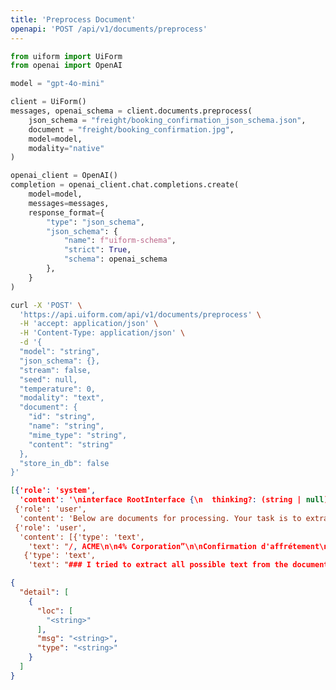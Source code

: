 ```yaml
---
title: 'Preprocess Document'
openapi: 'POST /api/v1/documents/preprocess'
---
```


<RequestExample>

```python python
from uiform import UiForm
from openai import OpenAI

model = "gpt-4o-mini"

client = UiForm()
messages, openai_schema = client.documents.preprocess(
    json_schema = "freight/booking_confirmation_json_schema.json",
    document = "freight/booking_confirmation.jpg",
    model=model,
    modality="native"
)

openai_client = OpenAI()
completion = openai_client.chat.completions.create(
    model=model,
    messages=messages,
    response_format={
        "type": "json_schema",
        "json_schema": {
            "name": f"uiform-schema",
            "strict": True,
            "schema": openai_schema  
        },
    }
)
```


```bash curl
curl -X 'POST' \
  'https://api.uiform.com/api/v1/documents/preprocess' \
  -H 'accept: application/json' \
  -H 'Content-Type: application/json' \
  -d '{
  "model": "string",
  "json_schema": {},
  "stream": false,
  "seed": null,
  "temperature": 0,
  "modality": "text",
  "document": {
    "id": "string",
    "name": "string",
    "mime_type": "string",
    "content": "string"
  },
  "store_in_db": false
}'
```

</RequestExample>


<ResponseExample>

```json 200
[{'role': 'system',
  'content': '\ninterface RootInterface {\n  thinking?: (string | null);  // Document your analysis of the overall booking confirmation. Include:\n                               // \n                               // 1. Document type identification and confidence\n                               // 2. Key parties involved (client, carrier, etc.)\n                               // 3. Overall structure of the shipments\n                               // 4. Critical booking details and requirements\n                               // 5. Any ambiguities or unclear elements\n                               // \n                               // Example: "Analysis shows:\n                               // - Clear booking confirmation document from ABC Corp\n                               // - Contains 2 distinct shipments under single booking reference\n                               // - Client identified as ABC Corp from letterhead\n                               // - Total value and payment terms clearly stated\n                               // - All required signatures present"\n                               // \n                               // Explain your reasoning for key decisions made in interpreting the document structure.\n                               // User Provided a Default Value: null\n  booking_id?: (string | null);  // Unique identifier for the booking used for billing reference\n                                 // User Provided a Default Value: null\n  payment: {\n    total_price?: (number | null);  // Net price of the booking order (excluding taxes)\n                                    // User Provided a Default Value: null\n    currency?: (string | null);  // Three-letter currency code (ISO 4217).\n                                 // User Provided a Default Value: null\n  };  // Payment data\n  client: {\n    company_name?: (string | null);  // Legal company name for billing\n                                     // User Provided a Default Value: null\n    SIREN?: (string | null);  // SIREN number for billing and tax purposes. Usually located at the top or the very bottom of the document. (small text), and located alongside the other billing informations\n                              // User Provided a Default Value: null\n    VAT_number_thinking?: (string | null);  // The VAT number is present for billing and tax purposes. Usually located at the top or the very bottom of the document, and located alongside the other billing informations (small text).\n                                            // In France the VAT number format is FR {2 digits validation key} {first 9 digits SIREN number} so try use the SIREN number if available to help validate the VAT number.\n                                            // Document your reasoning for the VAT number identification:\n                                            // 1. Look for numbers prefixed with \'FR\' or labeled as \'TVA\', \'VAT\', or \'n° TVA\'\n                                            // 2. Verify the format matches FR followed by key of 2 digits and 9 digits of SIREN number\n                                            // 3. Note where you found it in the document\n                                            // \n                                            // Example: "Found VAT number FR12345678901 in footer next to SIREN number"\n                                            // \n                                            // If multiple possible VAT numbers exist, explain your choice. If none found, state "No VAT number identified in document.\n                                            // User Provided a Default Value: null\n    VAT_number?: (string | null);  // VAT number Value\n                                   // User Provided a Default Value: null\n    city?: (string | null);  // City, district, suburb, town, or village of billing address\n                             // User Provided a Default Value: null\n    postal_code?: (string | null);  // ZIP or postal code of billing address. If french postal code, it should be a pure number, without letters.\n                                    // User Provided a Default Value: null\n    country?: (string | null);  // Two-letter country code (ISO 3166-1 alpha-2).\n                                // User Provided a Default Value: null\n    code?: (string | null);  // Unique code for the client used to connect the booking to the client in the TMS. It is rarely provided. If not provided, set to None\n                             // User Provided a Default Value: null\n    email?: (string | null);  // Client email address\n                              // User Provided a Default Value: null\n  };  // Client data used for billing\n  number_of_shipments?: (number | null);  // Number of shipments in the booking. Most frequently 1, but can be 2,3 to 10-20\n                                          // User Provided a Default Value: null\n  shipments_thinking?: (string | null);  // Document your analysis for each shipment. For each shipment identified in the document, include:\n                                         // \n                                         // 1. A detailed description of the goods being transported, including any reference numbers, dangerous goods information, and packing details.\n                                         // 2. The sender’s information, including the company name, address, contact details, and any relevant observations about the pickup process.\n                                         // 3. The recipient’s information, including the company name, address, contact details, and any relevant observations about the delivery process.\n                                         // 4. Any trucking constraints, including vehicle requirements, loading/unloading equipment, and specific transport conditions.\n                                         // \n                                         // Example:\n                                         // "Shipment Analysis:\n                                         // 1: SSP BOC - 4 EUR pallets, 10ML, 7,623 kg  (UN 3082, liquid, 9, GE III)\n                                         // 2: AMC(31) BOS 2249 - 8 pallets, 7ML, 3,240 kg\n                                         // 3: VETISOL BOS 2195 - 10 pallets, 9ML, 3,780 kg\n                                         // 4: VETISOL BOS 2282 - 6 pallets, 5ML, 2,020 kg (UN 3077, solid, 9, GE III)\n                                         // 5: SOERMEL BOS 2264 - 2 pallets, 8ML, 1,300 kg (UN 3077, solid, 9, GE III)\n                                         // 6: DUMOULIN BOS 2281 - 15 pallets, 11ML, 10,400 kg\n                                         // 7: SOLUSTIL BOS 1764 - 20 pallets, 12ML, 24,800 kg Refrigerated vehicle (-20°C)\n                                         // 8: TECMA TAR 323 - 1 pallet, 2ML, 1,475 kg\n                                         // 9: PAILLET BOS 2290 - 8 pallets, 10ML, 4,945 kg\n                                         // \n                                         // Ensure that each shipment is clearly detailed with all relevant information. Do not omit any critical details.\n                                         // Most frequently, there is going to be one or two shipments in the document, but sometimes you can have a massive number of shipments on several lines, more like a table containing a long list of shipments.\n                                         // In this case, you should create a shipment for each line of the table, it can go to 10-20 shipments sometimes.\n                                         // \n                                         // User Provided a Default Value: null\n  shipments: Array<{\n      thinking?: (string | null);  // Document your analysis of the shipment information. Include:\n                                   // \n                                   // 1. How you identified this as a distinct shipment\n                                   // 2. Key reference numbers and their sources\n                                   // 3. Relationships between pickup and delivery points\n                                   // 4. Any special routing or timing requirements\n                                   // 5. Document references (CMR, waybills, etc.)\n                                   // \n                                   // Example: "Source shows:\n                                   // - Single shipment identified by CMR #12345\n                                   // - Pickup from warehouse A to delivery point B\n                                   // - Must deliver within 24h window\n                                   // - References found: Order #789, Customer PO #456"\n                                   // \n                                   // Document your reasoning process and any key decisions made in interpreting the shipment structure.\n                                   // User Provided a Default Value: null\n      shipment_id?: (string | null);  // Unique identifier for the shipment, most often the CMR number or CMR reference, used for tracking and documenting transport details. Can also be client / sender reference number. If several numbers are provided and the situation is ambiguous, pick the most logical one, and put other numbers in the observation field.\n                                      // User Provided a Default Value: null\n      sender?: {\n        company_name?: (string | null);  // Name of the company.\n                                         // User Provided a Default Value: null\n        address?: {\n          city?: (string | null);  // City, district, suburb, town, or village.\n                                   // User Provided a Default Value: null\n          postal_code?: (string | null);  // ZIP or postal code. If french postal code, it should be a pure number, without letters.\n                                          // User Provided a Default Value: null\n          country?: (string | null);  // Two-letter country code (ISO 3166-1 alpha-2).\n                                      // User Provided a Default Value: null\n          line1?: (string | null);  // Address line 1 (e.g., street, PO Box, or company name).\n                                    // User Provided a Default Value: null\n          line2?: (string | null);  // Address line 2 (e.g., apartment, suite, unit, or building).\n                                    // User Provided a Default Value: null\n        };  // Address of the sender.\n        phone_number?: (string | null);  // Phone number of the sender.\n                                         // User Provided a Default Value: null\n        email_address?: (string | null);  // Email address of the sender.\n                                          // User Provided a Default Value: null\n        pickup_datetime?: {\n          date?: (string | null);  // Date of the pickup. ISO 8601 Date Format: YYYY-MM-DD\n                                   // User Provided a Default Value: null\n          start_time?: (string | null);  // Start time of the pickup. ISO 8601 Time Format: hh:mm\n                                         // User Provided a Default Value: null\n          end_time?: (string | null);  // End time of the pickup. ISO 8601 Time Format: hh:mm. Must be greater than or equal to the start_time.\n                                       // User Provided a Default Value: null\n        };  // pickup date and time.\n        observations?: (string | null);  // Include all relevant information for pickup and sender details. This includes:\n                                         // \t•\tReference numbers (e.g., order or booking refs)\n                                         // \t•\tContact details (e.g., names, roles, extensions)\n                                         // \t•\tDock/door numbers, access codes, and navigation instructions\n                                         // \t•\tRequired documentation and special equipment needs\n                                         // \t•\tLoading bay specs, timing preferences, and site access instructions\n                                         // \t•\tParking info, specific entrance locations, and any additional sender notes\n                                         // When you write observations, write them in the same language as the email and the documents. If they are in French, write them in French, if they are in English, write them in English.\n                                         // User Provided a Default Value: null\n      };  // Sender data\n      recipient?: {\n        company_name?: (string | null);  // Name of the company.\n                                         // User Provided a Default Value: null\n        address?: {\n          city?: (string | null);  // City, district, suburb, town, or village.\n                                   // User Provided a Default Value: null\n          postal_code?: (string | null);  // ZIP or postal code. If french postal code, it should be a pure number, without letters.\n                                          // User Provided a Default Value: null\n          country?: (string | null);  // Two-letter country code (ISO 3166-1 alpha-2).\n                                      // User Provided a Default Value: null\n          line1?: (string | null);  // Address line 1 (e.g., street, PO Box, or company name).\n                                    // User Provided a Default Value: null\n          line2?: (string | null);  // Address line 2 (e.g., apartment, suite, unit, or building).\n                                    // User Provided a Default Value: null\n        };  // Address of the recipient.\n        phone_number?: (string | null);  // Phone number of the recipient.\n                                         // User Provided a Default Value: null\n        email_address?: (string | null);  // Email address of the recipient.\n                                          // User Provided a Default Value: null\n        delivery_datetime?: {\n          date?: (string | null);  // Date of the delivery. ISO 8601 Date Format: YYYY-MM-DD\n                                   // User Provided a Default Value: null\n          start_time?: (string | null);  // Start time of the delivery. ISO 8601 Time Format: hh:mm\n                                         // User Provided a Default Value: null\n          end_time?: (string | null);  // End time of the delivery. ISO 8601 Time Format: hh:mm. Must be greater than or equal to the start_time.\n                                       // User Provided a Default Value: null\n        };  // delivery date and time. Must be after the pickup date and time.\n        observations?: (string | null);  // Include all relevant delivery information. This includes:\n                                         // \t•\tReference numbers (e.g., delivery refs, order numbers)\n                                         // \t•\tContact details (e.g., names, roles, extensions)\n                                         // \t•\tDock/door numbers, access codes, and specific entrance instructions\n                                         // \t•\tRequired documentation and any special equipment needs\n                                         // \t•\tUnloading bay specs, timing preferences, and site access instructions\n                                         // \t•\tParking info, unloading procedures, safety protocols, and any additional notes near recipient info\n                                         // When you write observations, write them in the same language as the email and the documents. If they are in French, write them in French, if they are in English, write them in English.\n                                         // User Provided a Default Value: null\n      };  // Recipient data\n      goods?: {\n        thinking?: (string | null);  // Document your analysis of the goods information from the source document. Include:\n                                     // \n                                     // 1. Description of what\'s being transported\n                                     // 2. Any reference numbers or codes found\n                                     // 3. Special handling requirements\n                                     // 4. Equipment needs\n                                     // 5. Safety considerations\n                                     // 6. Documentation requirements\n                                     // 7. The presence of returnable Euro pallets (it has to be explicitly stated that the pallets are EU pallets in the source document in the sender section (not in the legal mentions))\n                                     // \n                                     // Example: "Source indicates: \n                                     // - 12 pallets of automotive parts\n                                     // - Reference: ORDER123, BATCH456\n                                     // - Requires forklift for unloading\n                                     // - Non-stackable items\n                                     // - Fragile goods warning labels needed"\n                                     // - Weight is in displayed in tons - A conversion to kg is needed\n                                     // \n                                     // List all relevant details found in the source document. Do not make assumptions about information that isn\'t explicitly stated.\n                                     // User Provided a Default Value: null\n        packing?: {\n          units?: (number | null);  // Number of units\n                                    // User Provided a Default Value: null\n          packing_type?: ("pallet" | "bulk" | "container" | "other" | null);  // Type of packing - make sure you don\'t say it\'s a pallet (e.g. it says PAL) if you are not sure\n                                                                              // User Provided a Default Value: null\n          supplementary_parcels?: (number | null);  // Number of additional parcels\n                                                    // User Provided a Default Value: null\n          pallets_on_ground_thinking?: (string | null);  // This field calculates the equivalent floor area occupied by packing units, expressed in terms of standard EUR pallets (1.2m × 0.8m). Follow these steps for each pallet, then sum the results to get the total floor pallet equivalent:\n                                                         // \n                                                         // \t1.\tFor each pallet: (length × width) / (1.2 × 0.8).\n                                                         // \t2.\tSum the calculations to get the total floor pallet equivalent area.\n                                                         // \n                                                         // Example Calculations:\n                                                         // \n                                                         // Example 1: 6 EUR Pallets (Standard Size)\n                                                         // \n                                                         // If all 6 pallets are standard EUR pallets:\n                                                         // \n                                                         // \t•\tEach pallet occupies: (1.2 × 0.8) / (1.2 × 0.8) = 1 pallet equivalent.\n                                                         // \t•\tTotal for 6 pallets: 1 + 1 + 1 + 1 + 1 + 1 = 6.\n                                                         // \n                                                         // So, floor pallet equivalent = 6.\n                                                         // \n                                                         // Example 2: Two Custom Pallets\n                                                         // \n                                                         // \t•\tPallet 1: 1.5m × 0.9m, so 1.5 × 0.9 / (1.2 × 0.8) ≈ 1.41.\n                                                         // \t•\tPallet 2: 1.0m × 1.1m, so 1.0 × 1.1 / (1.2 × 0.8) ≈ 1.15.\n                                                         // \n                                                         // Total floor pallet equivalent = 1.41 + 1.15 = 2.56.\n                                                         // \n                                                         // For each pallet, write down the formula, insert values, and compute explicitly.\n                                                         // Take your time to think rigourously. Do not hesitate to write down intermediate steps.\n                                                         // User Provided a Default Value: null\n          pallets_on_ground?: (number | null);  // pallets on ground value\n                                                // User Provided a Default Value: null\n          number_eur_pallet?: (number | null);  // Number of pallets that follow the European standard, i.e. marked as something like EUR or EPAL. If not explicitly mentioned, set to 0.\n                                                // User Provided a Default Value: null\n          observation?: (string | null);  // Information about goods, packing, and handling requirements. This includes:\n                                          // \t•\tReference numbers (e.g., product codes, serial numbers)\n                                          // \t•\tHandling instructions, stacking limits, and loading specs (e.g., side/rear-loading)\n                                          // \t•\tVehicle, equipment, or packaging needs\n                                          // \t•\tSpecial care (e.g., temperature control, fragility, safety warnings)\n                                          // \t•\tLabels, placards, seal/container numbers, or other markings\n                                          // When you write observations, write them in the same language as the email.\n                                          // User Provided a Default Value: null\n        };  // Packing details of the good\n        dimensions?: {\n          loading_meters_thinking?: (string | null);  // A loading meter (LM) is a measurement of the cargo space occupied in a truck, calculated based on the item’s footprint relative to the truck’s standard internal width of 2.4 meters. This measurement helps determine how much linear floor space is needed to transport the goods efficiently.\n                                                      // \n                                                      // If loading meters are provided in the source (often labeled as Mètre linéaire (ML) or Mètre plancher (MPL)), use that value directly, noting it as “Using provided value of X loading meters.”\n                                                      // \n                                                      // If not, calculate as follows:\n                                                      // \n                                                      // \t1.\tFor each item: (length × width) / 2.4.\n                                                      // \t2.\tSum all calculated loading meters.\n                                                      // \n                                                      // For example:\n                                                      // \n                                                      // \t•\tItem 1 is 3m × 1.2m, so it takes (3 × 1.2) / 2.4 = 1.5 loading meters.\n                                                      // \t•\tItem 2 is 2m × 1.6m, so it takes (2 × 1.6) / 2.4 = 1.33 loading meters.\n                                                      // \n                                                      // Total loading meters: 1.5 + 1.33 = 2.83 meters\n                                                      // \n                                                      // For each item, write down the formula, insert values, and compute explicitly.\n                                                      // Take your time to think rigourously. Do not hesitate to write down intermediate steps. WARNING: VOLUME WILL NOT BE IN ml, this is the unit used for loading meters - ml stands for metres lineaires.\n                                                      // User Provided a Default Value: null\n          loading_meters?: (number | null);  // Loading meters value\n                                             // User Provided a Default Value: null\n          volume_thinking?: (string | null);  // Volume represents the total space occupied by an item in cubic meters, calculated as (length × width × height).\n                                              // \n                                              // If volume is provided in the source, use that value directly and note it as, “Using provided value of X cubic meters.”\n                                              // \n                                              // If not, calculate as follows:\n                                              // \n                                              // \t1.\tFor each item: length × width × height.\n                                              // \t2.\tSum the volumes of all items for the total volume.\n                                              // \n                                              // Example:\n                                              // \n                                              // \t•\tItem 1: 2m × 1m × 1.5m = 3 cubic meters\n                                              // \t•\tItem 2: 1.5m × 1m × 1m = 1.5 cubic meters\n                                              // \n                                              // Total volume: 3 + 1.5 = 4.5 cubic meters\n                                              // \n                                              // For each item, write down the formula, insert values, and compute explicitly. Take your time to ensure accuracy, and write intermediate steps if necessary.\n                                              // User Provided a Default Value: null\n          volume?: (number | null);  // Volume value in cubic meters\n                                     // User Provided a Default Value: null\n        };  // Dimensions of the good\n        weight?: (number | null);  // Weight of the good (in kilograms)\n                                   // User Provided a Default Value: null\n        temperature_infos?: ({\n          min_temperature?: (number | null);  // Minimum temperature (in Celsius)\n          max_temperature?: (number | null);  // Maximum temperature (in Celsius)\n          category?: ("Dry" | "Fresh" | "Frozen" | null);  // Temperature control requirements\n        } | null);  // Temperature infos of the good\n                    // User Provided a Default Value: {"min_temperature": null, "max_temperature": null, "category": null}\n        dangerous_goods_infos?: Array<{\n            thinking?: (string | null);  // Document your analysis of the goods information from the source document. Include:\n                                         // \n                                         // 1. Description of what\'s being transported\n                                         // 2. Any reference numbers or codes found\n                                         // 3. Special handling requirements\n                                         // 4. Equipment needs\n                                         // 5. Safety considerations\n                                         // 6. Documentation requirements\n                                         // 7. The presence of returnable Euro pallets (it has to be explicitly stated that the pallets are EU pallets in the source document in the sender section (not in the legal mentions))\n                                         // \n                                         // *Some observations you may consider about the weight:*\n                                         // - Sometimes the weight appears in tons, or kilograms. If the unit is not specified, assume it is in kilograms. However, the weight may appear like "12T400" which means 12.4 tons.\n                                         // - Some weight examples: "1500" -> 1500 kg, "1T500" -> 1.500 tons -> 1500 kg, "7T565" -> 7.565 tons -> 7565 kg, "12 tons" -> 12000 kg, "14 tonnes" -> 14000 kg\n                                         // \n                                         // *Example of thinking output:*\n                                         // ```\n                                         // Source indicates: \n                                         // - 12 pallets of automotive parts\n                                         // - Reference: ORDER123, BATCH456\n                                         // - Requires forklift for unloading\n                                         // - Non-stackable items\n                                         // - Fragile goods warning labels needed"\n                                         // - Weight is in displayed in tons - its value is 5.4 tons, which is equivalent to 5400 kg.\n                                         // ```\n                                         // List all relevant details found in the source document. Do not make assumptions about information that isn\'t explicitly stated.\n                                         // User Provided a Default Value: null\n            weight?: (number | null);  // Weight of the dangerous good (in kilograms)\n                                       // User Provided a Default Value: null\n            UN_code?: (number | null);  // UN code of the dangerous good\n                                        // User Provided a Default Value: null\n            UN_label?: (string | null);  // UN label of the dangerous good\n                                         // User Provided a Default Value: null\n            UN_class?: (string | null);  // UN class of the dangerous good\n                                         // User Provided a Default Value: null\n            UN_packing_group?: ("I" | "II" | "III" | null);  // UN packing group of the dangerous good\n                                                             // User Provided a Default Value: null\n            ADR_tunnel_code?: ("B" | "B1000C" | "B/D" | "B/E" | "C" | "C5000D" | "C/D" | "C/E" | "D" | "D/E" | "E" | "-" | null);  // ADR tunnel code of the dangerous good\n                                                                                                                                   // User Provided a Default Value: null\n          }>;  // Dangerous goods infos of the good\n               // User Provided a Default Value: []\n      };  // Description of transported goods\n      transport_constraints?: {\n        thinking?: (string | null);  // Document the specific facts from the source that determine vehicle requirements. For example:\n                                     // - List any explicitly mentioned vehicle specifications\n                                     // - Note any temperature requirements stated\n                                     // - Record loading/unloading equipment mentioned\n                                     // - Include any access restrictions specified\n                                     // \n                                     // Example: \'Source specifies: refrigerated transport required, -20°C, loading dock not available, tail lift needed.\'\n                                     // \n                                     // Only include information that is explicitly stated in the source document. Do not make assumptions about requirements that aren\'t clearly specified.\n                                     // User Provided a Default Value: null\n        vehicle_type?: ("Tractor" | "Carrier" | "Light Vehicle" | null);  // Primary vehicle classification:\n                                                                          // - \'Tractor\': for semi-trailer trucks (Tracteur)\n                                                                          // - \'Carrier\': for rigid trucks (Porteur) \n                                                                          // - \'Light Vehicle\': for vans and smaller commercial vehicles (Véhicule léger)\n                                                                          // User Provided a Default Value: null\n        body_type?: ("Tautliner" | "Dry Van" | "Refrigerated" | "Flatbed" | "Tanker" | null);  // Type of cargo body/trailer:\n                                                                                               // - \'Tautliner\': curtainside trailer (Tautliner/Transpalette)\n                                                                                               // - \'Dry Van\': box trailer (Fourgon)\n                                                                                               // - \'Refrigerated\': temperature-controlled (Réfrigéré)\n                                                                                               // - \'Flatbed\': open platform (Plateau)\n                                                                                               // - \'Tanker\': liquid cargo (Citerne)\n                                                                                               // User Provided a Default Value: null\n        tail_lift?: (boolean | null);  // Indicates if the vehicle is equipped with a hydraulic tail lift for ground-level loading/unloading without dock access (Hayon élévateur)\n                                       // User Provided a Default Value: null\n        crane?: (boolean | null);  // Indicates if the vehicle is equipped with a loading crane/HIAB for self-loading and unloading of heavy cargo (Grue)\n                                   // User Provided a Default Value: null\n      };  // List of transport constraints informations\n    }>;  // List of shipment data. The number of entries should correspond to the total loading/delivery point combinations identified in the document.\n}'},
 {'role': 'user',
  'content': 'Below are documents for processing. Your task is to extract and structure the data according to the JSON schema previously provided.  \n\nFollow these guidelines strictly:  \n1. **Extract Only Explicit Information:** Only include information that is clearly and explicitly stated in the documents. Do not infer, assume, or speculate about any missing or ambiguous details.  \n2. **Adhere to the JSON Schema:** Ensure the extracted data strictly conforms to the structure, types, and requirements defined in the schema. Any deviation from the schema is unacceptable.  \n3. **Handle Missing or Ambiguous Data:** If a required field in the schema cannot be populated because the information is absent or unclear, simply omit the field from the output without attempting to guess or provide alternative values.  \n4. **Maintain Factual Accuracy:** All output must be directly traceable to the content of the documents. Do not introduce additional information, interpretations, or commentary beyond what is explicitly provided.  \n\nYour role is to deliver precise, schema-compliant data that reflects only what is present in the provided documents.'},
 {'role': 'user',
  'content': [{'type': 'text',
    'text': "/, ACME\n\n4% Corporation”\n\nConfirmation d'affrétement\nACME CORPORATION\n\nVAT Number: GB123456789\n\n11/8/2024, 11:41:43 AM\n\naA\n\nDétails de la société Site de: Adresse de facturation:\nContact: Jane Doe 456 Oak Avenue 123 Elm Street\nAcme Corporation Floor 3 Suite 500\nTel: +44 20 7946 0958 Manchester London\nEmail: client@acme.com M1 4WP. WC2N S5DU GB\nUnited Kingdom Tel: +44 20 7946 0958\n\nEmail: client@acme.com\nVAT Number: GB123456789\n\nRéférence a rappeler sur votre\nfacture\n\nN°OT : SHIP-001\n\nRéf.Client : BC-67890\n\nN° Cde : SHIP-001\n\nTransporteur :\n\nTRANSPORT EXPRESS.\nAl'attention du Service Logistique\nZone Industrielle Est, Batiment C\n45 rue des Transporteurs\n\n75001 PARIS\n\nFRANCE\n\nTél : 0123 45 67 89\n\nFax : 0123 45 67 90\n\nTva : FR12 345 678 901\n\nLe transporteur s'engage :\n\ne a-souscrire une assurance spécifique aux marchandises\nsensibles.\n\n* arespecter les clauses vol de ses polices d'assurance\nmarchandises transportées.\n\n¢ a vérifier que les marchandises soient bien accompagnées des\ndocuments et notamment des documents de douane\ncorrespondants.\n\n¢ adéclarer les incidents et notamment contacter immédiatement\nnotre bureau d'affrétement et le bureau de douanes le plus\nproche en cas de vol attesté.\n\n¢ a mettre en oeuvre les moyens de prévention visant a la\nsécurisation de la marchandise dont le stationnement dans des\nendroits clos et gardiennés.\n\n \n\nNature des marchandises: Prise en charge le Livraison le\nPoids: 500 T Pallets: 5 Unités: 10 Volume: 1.44 M3 5/2/2023 5/3/2023\nMetres de chargement: 0.4 ML De 08:00 a 12:00 De 10:00 a 16:00\nTempérature: 5°C - 25°C (Frais) Acme Corporation Beta Industries\nMarchandises dangereuses: UN1202 Classe 3 - Liquide 123 Elm Street 789 Pine Street\ninflammable Suite 500 Munich, Bavaria\nLondon, Greater London 80331 DE\nWC2N SDU GB +49 89 123456\n\n \n\n \n\n \n\nPrix convenu: 1500 EUR HT PRIX NEGOCIE GASOIL INCLUS Référence a rappeler sur votre facture :\n\nBC-67890\n\nConditions de transport et de reglement :\n\nAfin de permettre un reglement conforme aux dispositions, il est rappelé au transporteur affrété que la facture ne sera admise pour paiement que sous\nla condition stricte de reception des documents légaux requis pour justifier de la réalisation de la prestation de transport et notamment : I'original de la\nlettre de voiture accompagné du bon de livraison original régularisé et la preuve de l'échange des palettes consignées. II est a noter que le prix\nconvenu a fait l'objet d'une négociation entre les parties et qu'il integre notamment les charges de carburant sur la base de l'indice CNR du mois en\ncours a la date de réalisation du transport. Pour les flux belges, le prix convenu comprend la taxe kilométrique. Le transporteur affréteur s'oblige a\nexécuter l'ordre de transport confié par ses propres moyens. Il s'interdit de le sous-traiter a des tiers. Le non respect de cette clause entraine la\nrésolution immédiate et de plein droit du contrat de transport. Il reconnait également que le forfait ci-dessus permet de couvrir l'ensemble des charges\ndéfinies a l'article L3221-1 du Code des Transports. En conséquence, il déclare étre a jour de son obligation de déclaration, du paiement des charges\nsociales (URSSAF) et du respect de la lutte contre le travail illégal. Il s'engage a respecter les obligations sur le détachement transnational de salariés,\naussi il doit étre a jour de |'établissement de I'attestation de détachement des salariés ainsi que de la nomination d'un représentant en France. Nous\nvous rappelons la législation frangaise concernant le cabotage routier de marchandises qui fait l'objet des articles L.3421-3 et suivants du Code des\nTransports modifiés par le décret n° 2016-418 du 7 avril 2016, tout transport doit donc étre effectué dans le respect de la loi. Nous vous remercions de\nnous tenir immédiatement informés de tout incident rencontré dans |'exécution de ce transport.\n\n \n\nSile transport de marchandises s'effectue sur Retour impératif par fax avec la mention Bon\ndes palettes Europe, celles-ci doivent étre pour accord, votre cachet commercial, vos\néchangées au chargement ou restituées sous noms et signature. A défaut de retour, le\n\n8 jours. Dans le cas contraire, elles vous seront contrat de transport sera réputé exécuté selon\nfacturées au prix de 28 € ht/Palette (14 €htde —_les modalités précitées.Tous les bons de\n\nfrais de dossier non remboursable en cas livraisons devront étre retournés sous 8 jours.\nd'avoir).\n\n \n\n \n\n \n\x0c"},
   {'type': 'text',
    'text': "### I tried to extract all possible text from the document, it might help you to infer values: \n/, ACME\n\n4% Corporation”\n\nConfirmation d'affrétement\nACME CORPORATION\n\nVAT Number: GB123456789\n\n11/8/2024, 11:41:43 AM\n\naA\n\nDétails de la société Site de: Adresse de facturation:\nContact: Jane Doe 456 Oak Avenue 123 Elm Street\nAcme Corporation Floor 3 Suite 500\nTel: +44 20 7946 0958 Manchester London\nEmail: client@acme.com M1 4WP. WC2N S5DU GB\nUnited Kingdom Tel: +44 20 7946 0958\n\nEmail: client@acme.com\nVAT Number: GB123456789\n\nRéférence a rappeler sur votre\nfacture\n\nN°OT : SHIP-001\n\nRéf.Client : BC-67890\n\nN° Cde : SHIP-001\n\nTransporteur :\n\nTRANSPORT EXPRESS.\nAl'attention du Service Logistique\nZone Industrielle Est, Batiment C\n45 rue des Transporteurs\n\n75001 PARIS\n\nFRANCE\n\nTél : 0123 45 67 89\n\nFax : 0123 45 67 90\n\nTva : FR12 345 678 901\n\nLe transporteur s'engage :\n\ne a-souscrire une assurance spécifique aux marchandises\nsensibles.\n\n* arespecter les clauses vol de ses polices d'assurance\nmarchandises transportées.\n\n¢ a vérifier que les marchandises soient bien accompagnées des\ndocuments et notamment des documents de douane\ncorrespondants.\n\n¢ adéclarer les incidents et notamment contacter immédiatement\nnotre bureau d'affrétement et le bureau de douanes le plus\nproche en cas de vol attesté.\n\n¢ a mettre en oeuvre les moyens de prévention visant a la\nsécurisation de la marchandise dont le stationnement dans des\nendroits clos et gardiennés.\n\n \n\nNature des marchandises: Prise en charge le Livraison le\nPoids: 500 T Pallets: 5 Unités: 10 Volume: 1.44 M3 5/2/2023 5/3/2023\nMetres de chargement: 0.4 ML De 08:00 a 12:00 De 10:00 a 16:00\nTempérature: 5°C - 25°C (Frais) Acme Corporation Beta Industries\nMarchandises dangereuses: UN1202 Classe 3 - Liquide 123 Elm Street 789 Pine Street\ninflammable Suite 500 Munich, Bavaria\nLondon, Greater London 80331 DE\nWC2N SDU GB +49 89 123456\n\n \n\n \n\n \n\nPrix convenu: 1500 EUR HT PRIX NEGOCIE GASOIL INCLUS Référence a rappeler sur votre facture :\n\nBC-67890\n\nConditions de transport et de reglement :\n\nAfin de permettre un reglement conforme aux dispositions, il est rappelé au transporteur affrété que la facture ne sera admise pour paiement que sous\nla condition stricte de reception des documents légaux requis pour justifier de la réalisation de la prestation de transport et notamment : I'original de la\nlettre de voiture accompagné du bon de livraison original régularisé et la preuve de l'échange des palettes consignées. II est a noter que le prix\nconvenu a fait l'objet d'une négociation entre les parties et qu'il integre notamment les charges de carburant sur la base de l'indice CNR du mois en\ncours a la date de réalisation du transport. Pour les flux belges, le prix convenu comprend la taxe kilométrique. Le transporteur affréteur s'oblige a\nexécuter l'ordre de transport confié par ses propres moyens. Il s'interdit de le sous-traiter a des tiers. Le non respect de cette clause entraine la\nrésolution immédiate et de plein droit du contrat de transport. Il reconnait également que le forfait ci-dessus permet de couvrir l'ensemble des charges\ndéfinies a l'article L3221-1 du Code des Transports. En conséquence, il déclare étre a jour de son obligation de déclaration, du paiement des charges\nsociales (URSSAF) et du respect de la lutte contre le travail illégal. Il s'engage a respecter les obligations sur le détachement transnational de salariés,\naussi il doit étre a jour de |'établissement de I'attestation de détachement des salariés ainsi que de la nomination d'un représentant en France. Nous\nvous rappelons la législation frangaise concernant le cabotage routier de marchandises qui fait l'objet des articles L.3421-3 et suivants du Code des\nTransports modifiés par le décret n° 2016-418 du 7 avril 2016, tout transport doit donc étre effectué dans le respect de la loi. Nous vous remercions de\nnous tenir immédiatement informés de tout incident rencontré dans |'exécution de ce transport.\n\n \n\nSile transport de marchandises s'effectue sur Retour impératif par fax avec la mention Bon\ndes palettes Europe, celles-ci doivent étre pour accord, votre cachet commercial, vos\néchangées au chargement ou restituées sous noms et signature. A défaut de retour, le\n\n8 jours. Dans le cas contraire, elles vous seront contrat de transport sera réputé exécuté selon\nfacturées au prix de 28 € ht/Palette (14 €htde —_les modalités précitées.Tous les bons de\n\nfrais de dossier non remboursable en cas livraisons devront étre retournés sous 8 jours.\nd'avoir).\n\n \n\n \n\n \n\x0c"}]}]
```

```json 422
{
  "detail": [
    {
      "loc": [
        "<string>"
      ],
      "msg": "<string>",
      "type": "<string>"
    }
  ]
}
```


</ResponseExample>


